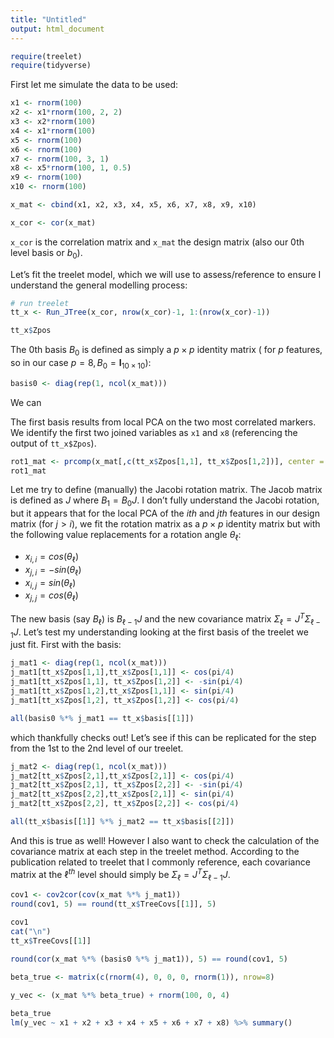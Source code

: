 ```yaml
---
title: "Untitled"
output: html_document
---
```



```r
require(treelet)
require(tidyverse)
```

First let me simulate the data to be used:
```r
x1 <- rnorm(100)
x2 <- x1*rnorm(100, 2, 2)
x3 <- x2*rnorm(100)
x4 <- x1*rnorm(100)
x5 <- rnorm(100)
x6 <- rnorm(100)
x7 <- rnorm(100, 3, 1)
x8 <- x5*rnorm(100, 1, 0.5)
x9 <- rnorm(100)
x10 <- rnorm(100)

x_mat <- cbind(x1, x2, x3, x4, x5, x6, x7, x8, x9, x10)

x_cor <- cor(x_mat)
```

`x_cor` is the correlation matrix and `x_mat` the design matrix (also our 0th level basis or $b_0$).

Let's fit the treelet model, which we will use to assess/reference to ensure I understand the general modelling process:


```r
# run treelet
tt_x <- Run_JTree(x_cor, nrow(x_cor)-1, 1:(nrow(x_cor)-1))

tt_x$Zpos
```


The 0th basis $B_0$ is defined as simply a $p\times p$ identity matrix ( for $p$ features, so in our case $p=8, B_0=\mathbf{I}_{10\times10}$):

```r
basis0 <- diag(rep(1, ncol(x_mat)))
```

We can 

The first basis results from local PCA on the two most correlated markers. We identify the first two joined variables as `x1` and `x8` (referencing the output of `tt_x$Zpos`). 

```r
rot1_mat <- prcomp(x_mat[,c(tt_x$Zpos[1,1], tt_x$Zpos[1,2])], center = T, scale. = T)$rotation
rot1_mat
```

Let me try to define (manually) the Jacobi rotation matrix. The Jacob matrix is defined as $J$ where $B_1=B_0J$. I don't fully understand the Jacobi rotation, but it appears that for the local PCA of the $ith$ and $jth$ features in our design matrix (for $j>i$), we fit the rotation matrix as a $p \times p$ identity matrix but with the following value replacements for a rotation angle $\theta_{\ell}$:

- $x_{i,i} = cos(\theta_{\ell})$
- $x_{j,i} = -sin(\theta_{\ell})$
- $x_{i,j} = sin(\theta_{\ell})$
- $x_{j,j} = cos(\theta_{\ell})$

The new basis (say $B_\ell$)  is $B_{\ell-1}J$ and the new covariance matrix $\Sigma_{\ell} = J^T \Sigma_{\ell -1}J$. Let's test my understanding looking at the first basis of the treelet we just fit. First with the basis:

```r
j_mat1 <- diag(rep(1, ncol(x_mat)))
j_mat1[tt_x$Zpos[1,1],tt_x$Zpos[1,1]] <- cos(pi/4) 
j_mat1[tt_x$Zpos[1,1], tt_x$Zpos[1,2]] <- -sin(pi/4)
j_mat1[tt_x$Zpos[1,2],tt_x$Zpos[1,1]] <- sin(pi/4)
j_mat1[tt_x$Zpos[1,2], tt_x$Zpos[1,2]] <- cos(pi/4)

all(basis0 %*% j_mat1 == tt_x$basis[[1]])
```

which thankfully checks out! Let's see if this can be replicated for the step from the 1st to the 2nd level of our treelet. 

```r
j_mat2 <- diag(rep(1, ncol(x_mat)))
j_mat2[tt_x$Zpos[2,1],tt_x$Zpos[2,1]] <- cos(pi/4) 
j_mat2[tt_x$Zpos[2,1], tt_x$Zpos[2,2]] <- -sin(pi/4)
j_mat2[tt_x$Zpos[2,2],tt_x$Zpos[2,1]] <- sin(pi/4)
j_mat2[tt_x$Zpos[2,2], tt_x$Zpos[2,2]] <- cos(pi/4)

all(tt_x$basis[[1]] %*% j_mat2 == tt_x$basis[[2]])
```

And this is true as well! However I also want to check the calculation of the covariance matrix at each step in the treelet method. According to the publication related to treelet that I commonly reference, each covariance matrix at the $\ell^{th}$ level should simply be $\Sigma_{\ell} =J^T \Sigma_{\ell-1} J$. 


```r
cov1 <- cov2cor(cov(x_mat %*% j_mat1))
round(cov1, 5) == round(tt_x$TreeCovs[[1]], 5)

cov1
cat("\n")
tt_x$TreeCovs[[1]]
```


```r
round(cor(x_mat %*% (basis0 %*% j_mat1)), 5) == round(cov1, 5)


```






```r
beta_true <- matrix(c(rnorm(4), 0, 0, 0, rnorm(1)), nrow=8) 
   
y_vec <- (x_mat %*% beta_true) + rnorm(100, 0, 4)

beta_true
lm(y_vec ~ x1 + x2 + x3 + x4 + x5 + x6 + x7 + x8) %>% summary()

```



